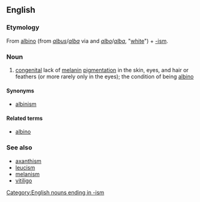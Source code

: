 ==English==

===Etymology===
From [[albino#English|albino]] (from {{L.}} ''[[albus]]''/''[[alba#Latin|alba]]'' via {{Sp.}} and {{Pg.}} ''[[albo#Spanish|albo]]''/''[[alba#Portguese|alba]]'', "[[white]]") + [[-ism]].
{{wikipedia|Albinism|albinism}}

===Noun===
{{en-noun}}
# [[congenital]] lack of [[melanin]] [[pigment]]ation in the skin, eyes, and hair or feathers (or more rarely only in the eyes); the condition of being [[albino]]

====Synonyms====
*[[albinism]]

====Related terms====
* [[albino]]

===See also===
* [[axanthism]]
* [[leucism]]
* [[melanism]]
* [[vitiligo]]
[[Category:English nouns ending in -ism]]